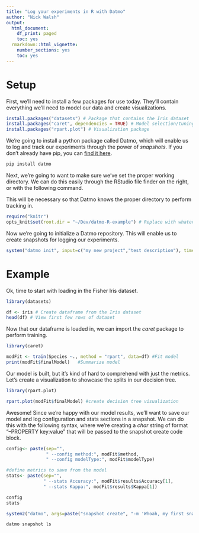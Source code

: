```yaml
---
title: "Log your experiments in R with Datmo"
author: "Nick Walsh"
output:
  html_document:
    df_print: paged
    toc: yes
  rmarkdown::html_vignette:
    number_sections: yes
    toc: yes
---
```


Setup
=====

First, we'll need to install a few packages for use today. They'll contain everything we'll need to model our data and create visualizations.

```r
install.packages("datasets") # Package that contains the Iris dataset
install.packages("caret", dependencies = TRUE) # Model selection/tuning package
install.packages("rpart.plot") # Visualization package
```

We're going to install a python package called Datmo, which will enable us to log and track our experiments through the power of *snapshots*.
If you don't already have pip, you can [find it here](https://pip.pypa.io/en/stable/installing/).

```bash
pip install datmo
```

Next, we're going to want to make sure we've set the proper working directory. We can do this easily through the 
RStudio file finder on the right, or with the following command.

This will be necessary so that Datmo knows the proper directory to perform tracking in. 

```r
require("knitr")
opts_knit$set(root.dir = "~/Dev/datmo-R-example") # Replace with whatever your root directory for the project is
```

Now we're going to initialize a Datmo repository. This will enable us to create snapshots for logging our experiments.

```r
system("datmo init", input=c("my new project","test description"), timeout=15)
```

Example
======

Ok, time to start with loading in the Fisher Iris dataset.

```r
library(datasets)

df <- iris # Create dataframe from the Iris dataset
head(df) # View first few rows of dataset
```

Now that our dataframe is loaded in, we can import the *caret* package to perform training.

```r
library(caret)

modFit <- train(Species ~., method = "rpart", data=df) #Fit model
print(modFit$finalModel)   #Summarize model
```

Our model is built, but it's kind of hard to comprehend with just the metrics. Let's create a visualization to showcase the
splits in our decision tree.

```r
library(rpart.plot)

rpart.plot(modFit$finalModel) #create decision tree visualization
```

Awesome! Since we're happy with our model results, we'll want to save our model and log configuration and stats sections in a snapshot.
We can do this with the following syntax, where we're creating a *char* string of format "--PROPERTY key:value" that will be passed to 
the snapshot create code block.

```r
config<- paste(sep="",
               " --config method:", modFit$method,
               " --config modelType:", modFit$modelType)

#define metrics to save from the model
stats<- paste(sep="",
              " --stats Accuracy:", modFit$results$Accuracy[1],
              " --stats Kappa:", modFit$results$Kappa[1])

config
stats
```

```r
system2("datmo", args=paste("snapshot create", "-m 'Whoah, my first snapshot!'", config, stats))
```

```bash
datmo snapshot ls
```
